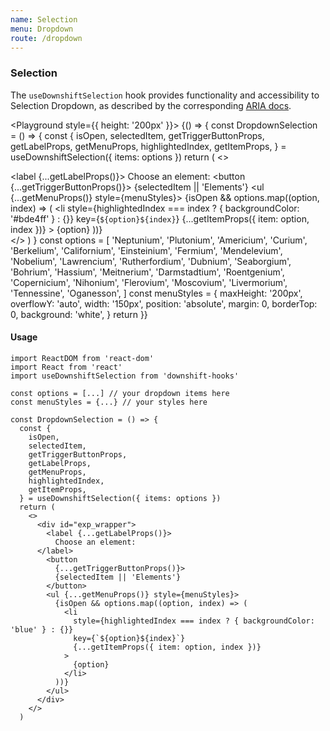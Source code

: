 ```yaml
---
name: Selection
menu: Dropdown
route: /dropdown
---
```



### Selection

The `useDownshiftSelection` hook provides functionality and accessibility to Selection Dropdown, as described by the corresponding [ARIA docs](https://www.w3.org/TR/wai-aria-practices/examples/listbox/listbox-collapsible.html).

<Playground style={{ height: '200px' }}>
  {() => {
    const DropdownSelection = () => {
      const {
        isOpen,
        selectedItem,
        getTriggerButtonProps,
        getLabelProps,
        getMenuProps,
        highlightedIndex,
        getItemProps,
      } = useDownshiftSelection({ items: options })
      return (
        <>
          <div>
            <label {...getLabelProps()}>
              Choose an element:
          </label>
            <button
              {...getTriggerButtonProps()}>
              {selectedItem || 'Elements'}
            </button>
            <ul {...getMenuProps()} style={menuStyles}>
              {isOpen && options.map((option, index) => (
                <li
                  style={highlightedIndex === index ? { backgroundColor: '#bde4ff' } : {}}
                  key={`${option}${index}`}
                  {...getItemProps({ item: option, index })}
                >
                  {option}
                </li>
              ))}
            </ul>
          </div>
        </>
      )
    }
    const options = [
      'Neptunium',
      'Plutonium',
      'Americium',
      'Curium',
      'Berkelium',
      'Californium',
      'Einsteinium',
      'Fermium',
      'Mendelevium',
      'Nobelium',
      'Lawrencium',
      'Rutherfordium',
      'Dubnium',
      'Seaborgium',
      'Bohrium',
      'Hassium',
      'Meitnerium',
      'Darmstadtium',
      'Roentgenium',
      'Copernicium',
      'Nihonium',
      'Flerovium',
      'Moscovium',
      'Livermorium',
      'Tennessine',
      'Oganesson',
    ]
    const menuStyles = {
      maxHeight: '200px',
      overflowY: 'auto',
      width: '150px',
      position: 'absolute',
      margin: 0,
      borderTop: 0,
      background: 'white',
    }
    return <DropdownSelection />
  }}
</Playground>

#### Usage

```
import ReactDOM from 'react-dom'
import React from 'react'
import useDownshiftSelection from 'downshift-hooks'

const options = [...] // your dropdown items here
const menuStyles = {...} // your styles here

const DropdownSelection = () => {
  const {
    isOpen,
    selectedItem,
    getTriggerButtonProps,
    getLabelProps,
    getMenuProps,
    highlightedIndex,
    getItemProps,
  } = useDownshiftSelection({ items: options })
  return (
    <>
      <div id="exp_wrapper">
        <label {...getLabelProps()}>
          Choose an element:
      </label>
        <button
          {...getTriggerButtonProps()}>
          {selectedItem || 'Elements'}
        </button>
        <ul {...getMenuProps()} style={menuStyles}>
          {isOpen && options.map((option, index) => (
            <li
              style={highlightedIndex === index ? { backgroundColor: 'blue' } : {}}
              key={`${option}${index}`}
              {...getItemProps({ item: option, index })}
            >
              {option}
            </li>
          ))}
        </ul>
      </div>
    </>
  )
```
